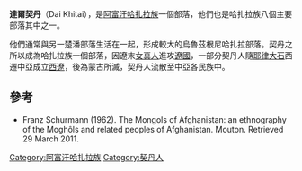 '''達爾契丹'''（Dai Khitai），是[[阿富汗|阿富汗]][[哈扎拉族|哈扎拉族]]一個部落，他們也是哈扎拉族八個主要部落其中之一。

他們通常與另一楚潘部落生活在一起，形成較大的烏魯茲根尼哈扎拉部落。契丹之所以成為哈扎拉族一個部落，因遼末[[女真人|女真人]]進攻[[遼國|遼國]]，一部分契丹人隨[[耶律大石|耶律大石]]西遷中亞成立[[西遼|西遼]]，後為蒙古所滅，契丹人流散至中亞各民族中。

==參考==
* Franz Schurmann (1962). The Mongols of Afghanistan: an ethnography of the Moghôls and related peoples of Afghanistan. Mouton. Retrieved 29 March 2011.

[[Category:阿富汗哈扎拉族|Category:阿富汗哈扎拉族]]
[[Category:契丹人|Category:契丹人]]